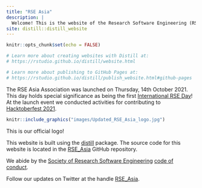 ---
title: "RSE Asia"
description: |
  Welcome! This is the website of the Research Software Engineering (RSE) Asia Association. The RSE Asia Association is built as a project under the [Open Life Science program (OLS-4)](https://openlifesci.org/ols-4/projects-participants/#).
site: distill::distill_website
---

```{r setup, include=FALSE}
knitr::opts_chunk$set(echo = FALSE)

# Learn more about creating websites with Distill at:
# https://rstudio.github.io/distill/website.html

# Learn more about publishing to GitHub Pages at:
# https://rstudio.github.io/distill/publish_website.html#github-pages

```

The RSE Asia Association was launched on Thursday, 14th October 2021. This day holds special significance as being the first [International RSE Day](https://researchsoftware.org/council/intl-rse-day.html)!
At the launch event we conducted activities for contributing to [Hacktoberfest 2021](https://hacktoberfest.digitalocean.com/).
 

:::float-image

```{r out.width='130px', out.extra='style="float:left; padding:10px"', echo=FALSE}
knitr::include_graphics("images/Updated_RSE_Asia_logo.jpg")
```
This is our official logo!

:::

This website is built using the [distill](https://github.com/rstudio/distill) package. The source code for this website is located in the [RSE_Asia](https://github.com/rse-asia/RSE_Asia) GitHub repository.
 
We abide by the [Society of Research Software Engineering](https://society-rse.org/) [code of conduct](https://society-rse.org/about/code-of-conduct/). 

Follow our updates on Twitter at the handle [RSE_Asia](https://twitter.com/RSE_Asia/).
